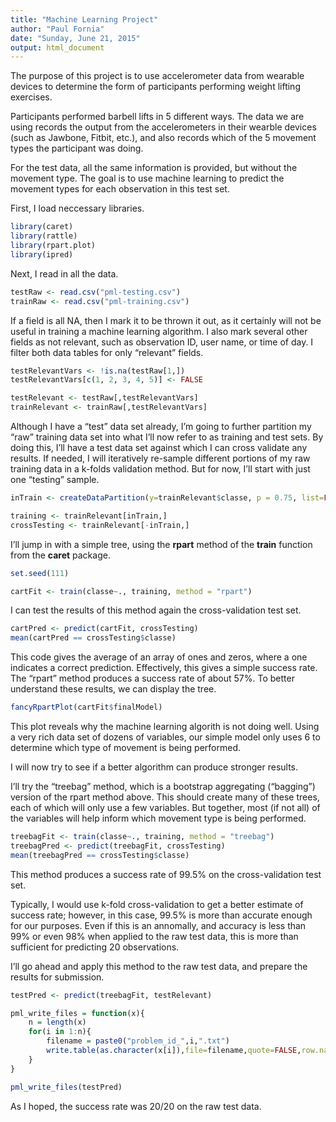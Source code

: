 ```yaml
---
title: "Machine Learning Project"
author: "Paul Fornia"
date: "Sunday, June 21, 2015"
output: html_document
---
```


The purpose of this project is to use accelerometer data from wearable devices to determine the form of participants performing weight lifting exercises.

Participants performed barbell lifts in 5 different ways. The data we are using records the output from the accelerometers in their wearble devices (such as Jawbone, Fitbit, etc.), and also records which of the 5 movement types the participant was doing.

For the test data, all the same information is provided, but without the movement type. The goal is to use machine learning to predict the movement types for each observation in this test set.

First, I load neccessary libraries.

```r
library(caret)
library(rattle)
library(rpart.plot)
library(ipred)
```

Next, I read in all the data.

```r
testRaw <- read.csv("pml-testing.csv")
trainRaw <- read.csv("pml-training.csv")
```

If a field is all NA, then I mark it to be thrown it out, as it certainly will not be useful in training a machine learning algorithm. I also mark several other fields as not relevant, such as observation ID, user name, or time of day. I filter both data tables for only "relevant" fields.

```r
testRelevantVars <- !is.na(testRaw[1,])
testRelevantVars[c(1, 2, 3, 4, 5)] <- FALSE

testRelevant <- testRaw[,testRelevantVars]
trainRelevant <- trainRaw[,testRelevantVars]
```

Although I have a "test" data set already, I'm going to further partition my "raw" training data set into what I'll now refer to as training and test sets. By doing this, I'll have a test data set against which I can cross validate any results. If needed, I will iteratively re-sample different portions of my raw training data in a k-folds validation method. But for now, I'll start with just one "testing" sample.

```r
inTrain <- createDataPartition(y=trainRelevant$classe, p = 0.75, list=FALSE)

training <- trainRelevant[inTrain,]
crossTesting <- trainRelevant[-inTrain,]
```

I'll jump in with a simple tree, using the **rpart** method of the **train** function from the **caret** package.

```r
set.seed(111)

cartFit <- train(classe~., training, method = "rpart")
```

I can test the results of this method again the cross-validation test set.

```r
cartPred <- predict(cartFit, crossTesting)
mean(cartPred == crossTesting$classe)
```

This code gives the average of an array of ones and zeros, where a one indicates a correct prediction. Effectively, this gives a simple success rate. The "rpart" method produces a success rate of about 57%. To better understand these results, we can display the tree.

```r
fancyRpartPlot(cartFit$finalModel)
```

This plot reveals why the machine learning algorith is not doing well. Using a very rich data set of dozens of variables, our simple model only uses 6 to determine which type of movement is being performed.

I will now try to see if a better algorithm can produce stronger results.

I'll try the "treebag" method, which is a bootstrap aggregating ("bagging") version of the rpart method above. This should create many of these trees, each of which will only use a few variables. But together, most (if not all) of the variables will help inform which movement type is being performed.

```r
treebagFit <- train(classe~., training, method = "treebag")
treebagPred <- predict(treebagFit, crossTesting)
mean(treebagPred == crossTesting$classe)
```

This method produces a success rate of 99.5% on the cross-validation test set.

Typically, I would use k-fold cross-validation to get a better estimate of success rate; however, in this case, 99.5% is more than accurate enough for our purposes. Even if this is an annomally, and accuracy is less than 99% or even 98% when applied to the raw test data, this is more than sufficient for predicting 20 observations.

I'll go ahead and apply this method to the raw test data, and prepare the results for submission.

```r
testPred <- predict(treebagFit, testRelevant)

pml_write_files = function(x){
    n = length(x)
    for(i in 1:n){
        filename = paste0("problem_id_",i,".txt")
        write.table(as.character(x[i]),file=filename,quote=FALSE,row.names=FALSE,col.names=FALSE)
    }
}

pml_write_files(testPred)
```

As I hoped, the success rate was 20/20 on the raw test data.